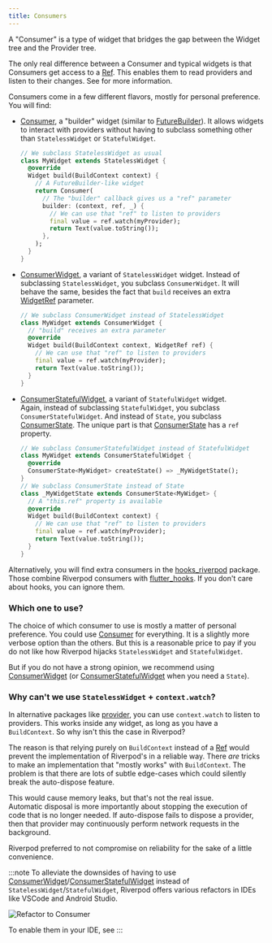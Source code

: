 ```yaml
---
title: Consumers
---
```


A "Consumer" is a type of widget that bridges the gap between the Widget tree and the Provider tree.

The only real difference between a Consumer and typical widgets is that Consumers
get access to a [Ref]. This enables them to read providers and listen to their changes.
See <Link documentID="concepts2/refs" /> for more information.

Consumers come in a few different flavors, mostly for personal preference. You will find:
- [Consumer], a "builder" widget (similar to [FutureBuilder](https://api.flutter.dev/flutter/widgets/FutureBuilder-class.html)).
  It allows widgets to interact with providers without having to subclass something other than `StatelessWidget` or `StatefulWidget`.
  ```dart
  // We subclass StatelessWidget as usual
  class MyWidget extends StatelessWidget {
    @override
    Widget build(BuildContext context) {
      // A FutureBuilder-like widget
      return Consumer(
        // The "builder" callback gives us a "ref" parameter
        builder: (context, ref, _) {
          // We can use that "ref" to listen to providers
          final value = ref.watch(myProvider);
          return Text(value.toString());
        },
      );
    }
  }
  ```
- [ConsumerWidget], a variant of `StatelessWidget` widget.
  Instead of subclassing `StatelessWidget`, you subclass `ConsumerWidget`. It will behave the same,
  besides the fact that `build` receives an extra [WidgetRef] parameter.
  ```dart
  // We subclass ConsumerWidget instead of StatelessWidget
  class MyWidget extends ConsumerWidget {
    // "build" receives an extra parameter
    @override
    Widget build(BuildContext context, WidgetRef ref) {
      // We can use that "ref" to listen to providers
      final value = ref.watch(myProvider);
      return Text(value.toString());
    }
  }
  ```
- [ConsumerStatefulWidget], a variant of `StatefulWidget` widget.  
  Again, instead of subclassing `StatefulWidget`, you subclass `ConsumerStatefulWidget`.
  And instead of `State`, you subclass [ConsumerState].
  The unique part is that [ConsumerState] has a `ref` property.
  ```dart
  // We subclass ConsumerStatefulWidget instead of StatefulWidget
  class MyWidget extends ConsumerStatefulWidget {
    @override
    ConsumerState<MyWidget> createState() => _MyWidgetState();
  }
  // We subclass ConsumerState instead of State
  class _MyWidgetState extends ConsumerState<MyWidget> {
    // A "this.ref" property is available
    @override
    Widget build(BuildContext context) {
      // We can use that "ref" to listen to providers
      final value = ref.watch(myProvider);
      return Text(value.toString());
    }
  }
  ```

Alternatively, you will find extra consumers in the [hooks_riverpod](https://pub.dev/packages/hooks_riverpod) package.
Those combine Riverpod consumers with [flutter_hooks](https://pub.dev/packages/flutter_hooks).
If you don't care about hooks, you can ignore them.


### Which one to use?

The choice of which consumer to use is mostly a matter of personal preference.
You could use [Consumer] for everything. It is a slightly more verbose option than the others.
But this is a reasonable price to pay if you do not like how Riverpod hijacks `StatelessWidget` and `StatefulWidget`.

But if you do not have a strong opinion, we recommend using [ConsumerWidget] (or [ConsumerStatefulWidget] when you need a `State`).

### Why can't we use `StatelessWidget` + `context.watch`?

In alternative packages like [provider](https://pub.dev/packages/provider), you can use `context.watch` to listen to providers.
This works inside any widget, as long as you have a `BuildContext`. So why isn't this the case in Riverpod?

The reason is that relying purely on `BuildContext` instead of a [Ref] would prevent the implementation
of Riverpod's <Link documentID="concepts2/auto_dispose" /> in a reliable way. There _are_ tricks to make
an implementation that "mostly works" with `BuildContext`.
The problem is that there are lots of subtle edge-cases which could silently break the auto-dispose feature.

This would cause memory leaks, but that's not the real issue.  
Automatic disposal is more importantly about stopping the execution of code that is no longer needed.
If auto-dispose fails to dispose a provider, then that provider may continuously perform
network requests in the background.

Riverpod preferred to not compromise on reliability for the sake of a little convenience.

:::note
To alleviate the downsides of having to use [ConsumerWidget]/[ConsumerStatefulWidget] instead of `StatelessWidget`/`StatefulWidget`,
Riverpod offers various refactors in IDEs like VSCode and Android Studio.

![Refactor to Consumer](/img/intro/convert_to_class_provider.gif)

To enable them in your IDE, see <Link documentID="introduction/getting_started" hash="enabling-riverpod_lintcustom_lint" />
:::

[ref]: https://pub.dev/documentation/hooks_riverpod/3.0.0-dev.18/hooks_riverpod/Ref-class.html
[consumer]: https://pub.dev/documentation/hooks_riverpod/3.0.0-dev.18/hooks_riverpod/Consumer-class.html
[consumerWidget]: https://pub.dev/documentation/hooks_riverpod/3.0.0-dev.18/hooks_riverpod/ConsumerWidget-class.html
[consumerStatefulWidget]: https://pub.dev/documentation/hooks_riverpod/3.0.0-dev.18/hooks_riverpod/ConsumerStatefulWidget-class.html
[consumerState]: https://pub.dev/documentation/hooks_riverpod/3.0.0-dev.18/hooks_riverpod/ConsumerState-class.html
[widgetref]: https://pub.dev/documentation/hooks_riverpod/3.0.0-dev.18/hooks_riverpod/WidgetRef-class.html
